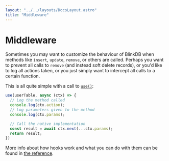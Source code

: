 ```yaml
---
layout: "../../layouts/DocsLayout.astro"
title: "Middleware"
---
```


# Middleware

Sometimes you may want to customize the behaviour of BlinkDB when methods like `insert`, `update`, `remove`, or others are called.
Perhaps you want to prevent all calls to `remove` (and instead soft delete records), or you'd like to log all actions taken, or
you just simply want to intercept all calls to a certain function.

This is all quite simple with a call to [`use()`](/docs/reference/use):

```ts
use(userTable, async (ctx) => {
  // Log the method called
  console.log(ctx.action);
  // Log parameters given to the method
  console.log(ctx.params);

  // Call the native implementation
  const result = await ctx.next(...ctx.params);
  return result;
})
```

More info about how hooks work and what you can do with them can be found in [the reference](/docs/reference/use).